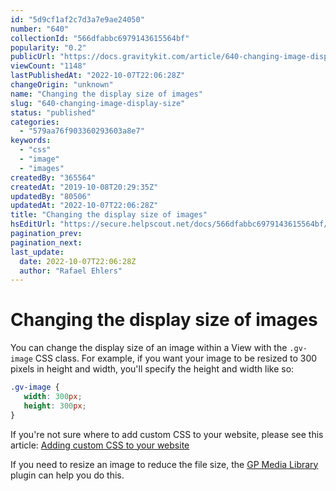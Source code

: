 ```yaml
---
id: "5d9cf1af2c7d3a7e9ae24050"
number: "640"
collectionId: "566dfabbc6979143615564bf"
popularity: "0.2"
publicUrl: "https://docs.gravitykit.com/article/640-changing-image-display-size"
viewCount: "1148"
lastPublishedAt: "2022-10-07T22:06:28Z"
changeOrigin: "unknown"
name: "Changing the display size of images"
slug: "640-changing-image-display-size"
status: "published"
categories: 
  - "579aa76f903360293603a8e7"
keywords: 
  - "css"
  - "image"
  - "images"
createdBy: "365564"
createdAt: "2019-10-08T20:29:35Z"
updatedBy: "80506"
updatedAt: "2022-10-07T22:06:28Z"
title: "Changing the display size of images"
hsEditUrl: "https://secure.helpscout.net/docs/566dfabbc6979143615564bf/article/5d9cf1af2c7d3a7e9ae24050"
pagination_prev: 
pagination_next: 
last_update:
  date: 2022-10-07T22:06:28Z
  author: "Rafael Ehlers"
---
```


# Changing the display size of images

You can change the display size of an image within a View with the `.gv-image` CSS class. For example, if you want your image to be resized to 300 pixels in height and width, you'll specify the height and width like so:

```css
.gv-image {
   width: 300px;
   height: 300px;
}
```

If you're not sure where to add custom CSS to your website, please see this article: [Adding custom CSS to your website](https://docs.gravitykit.com/article/246-adding-custom-css-to-your-website)

If you need to resize an image to reduce the file size, the [GP Media Library](https://gravitywiz.com/documentation/gravity-forms-media-library/) plugin can help you do this.